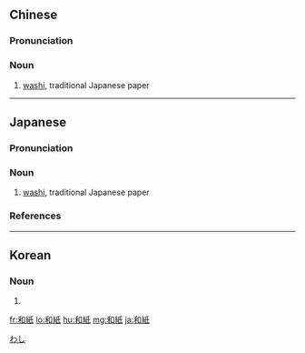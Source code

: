 {{also|和纸}}
==Chinese==
{{zh-forms|s=和纸}}
{{wikipedia|lang=zh}}

===Pronunciation===
{{zh-pron
|m=hézhǐ
|cat=n
}}

===Noun===
{{zh-noun}}

# [[washi]], traditional Japanese paper

{{zh-cat|Paper}}

----

==Japanese==
{{wikipedia|lang=ja}}
{{ja-kanjitab|わ|し|yomi=o}}

===Pronunciation===
{{ja-pron|yomi=o|わし|acc=1|acc_ref=DJR}}

===Noun===
{{ja-noun|わし}}

# [[washi]], traditional Japanese paper

===References===
<references/>

[[Category:ja:Paper|わし]]

----

==Korean==
{{ko-hanjatab}}

===Noun===
{{ko-noun|hangeul=화지}}

# {{hanja form of|화지|[[washi]], traditional Japanese paper}}

[[fr:和紙]]
[[lo:和紙]]
[[hu:和紙]]
[[mg:和紙]]
[[ja:和紙]]